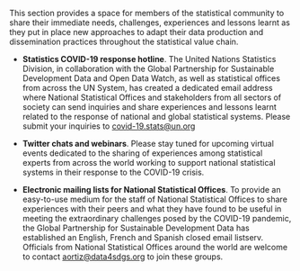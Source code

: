 
This section provides a space for members of the statistical community to share
their immediate needs, challenges, experiences and lessons learnt as they put in
place new approaches to adapt their data production and dissemination practices
throughout the statistical value chain.

- **Statistics COVID-19 response hotline**. The United Nations Statistics
  Division, in collaboration with the Global Partnership for Sustainable
  Development Data and Open Data Watch, as well as statistical offices from
  across the UN System, has created a dedicated email address where National
  Statistical Offices and stakeholders from all sectors of society can send
  inquiries and share experiences and lessons learnt related to the response of
  national and global statistical systems. Please submit your inquiries to
  [covid-19.stats@un.org](mailto:covid-19.stats@un.org)

- **Twitter chats and webinars**. Please stay tuned for upcoming virtual events
  dedicated to the sharing of experiences among statistical experts from across
  the world working to support national statistical systems in their response to
  the COVID-19 crisis.

- **Electronic mailing lists for National Statistical Offices**. To provide an
  easy-to-use medium for the staff of National Statistical Offices to share
  experiences with their peers and what they have found to be useful in meeting
  the extraordinary challenges posed by the COVID-19 pandemic, the Global
  Partnership for Sustainable Development Data has established an English,
  French and Spanish closed email listserv. Officials from National Statistical
  Offices around the world are welcome to contact
  [aortiz@data4sdgs.org](mailto:aortiz@data4sdgs.org) to join these groups.

